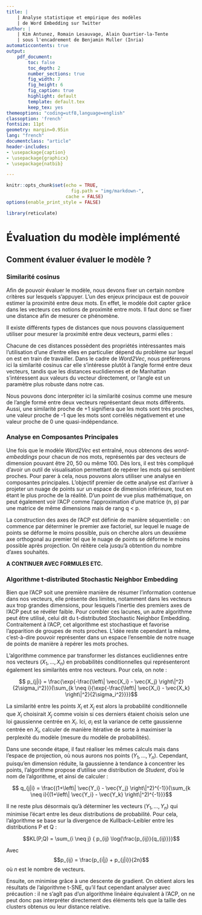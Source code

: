 ```yaml
---
title: |
    | Analyse statistique et empirique des modèles
    | de Word Embedding sur Twitter
author: |
    | Kim Antunez, Romain Lesauvage, Alain Quartier-la-Tente
    | sous l'encadrement de Benjamin Muller (Inria)
automaticcontents: true
output:
    pdf_document:
        toc: false
        toc_depth: 2
        number_sections: true
        fig_width: 7
        fig_height: 6
        fig_caption: true
        highlight: default
        template: default.tex
        keep_tex: yes
themeoptions: "coding=utf8,language=english"
classoption: 'french'
fontsize: 11pt
geometry: margin=0.95in
lang: "french"
documentclass: "article"
header-includes:
- \usepackage{caption}
- \usepackage{graphicx}
- \usepackage{natbib}

---
```


```r
knitr::opts_chunk$set(echo = TRUE,
                        fig.path = "img/markdown-",
                      cache = FALSE)
options(enable_print_style = FALSE)
```

```r
library(reticulate)
```

# Évaluation du modèle implémenté

## Comment évaluer évaluer le modèle ?

### Similarité cosinus

Afin de pouvoir évaluer le modèle, nous devons fixer un certain nombre critères sur lesquels s'appuyer. L'un des enjeux principaux est de pouvoir estimer la proximité entre deux mots. En effet, le modèle doit capter grâce dans les vecteurs ces notions de proximité entre mots. Il faut donc se fixer une distance afin de mesurer ce phénomène.

Il existe différents types de distances que nous pouvons classiquement utiliser pour mesurer la proximité entre deux vecteurs, parmi elles :
\begin{itemize}
\item la distance euclidienne $ d(\vec{u},\vec{v}) = \left\| \vec{u} - \vec{v}  \right\|_2$ ;
\item la distance de Manhattan $ d(\vec{u},\vec{v}) = |x_{\vec{u}} - x_{\vec{v}} | + |y_{\vec{u}} - y_{\vec{v}} |$;
\item la similarité cosinus $ d(\vec{u}, \vec{v}) = \frac{\vec{u}.\vec{v}}{\left\| \vec{u} \right\|_2  \left\| \vec{v} \right\|_2 }$.
\end{itemize}

Chacune de ces distances possèdent des propriétés intéressantes mais l'utilisation d'une d'entre elles en particulier dépend du problème sur lequel on est en train de travailler. Dans le cadre de *Word2Vec*, nous préférerons ici la similarité cosinus car elle s'intéresse plutôt à l'angle formé entre deux vecteurs, tandis que les distances euclidiennes et de Manhattan s'intéressent aux valeurs du vecteur directement, or l'angle est un paramètre plus robuste dans notre cas.

Nous pouvons donc interpréter ici la similarité cosinus comme une mesure de l'angle formé entre deux vecteurs représentant deux mots différents. Aussi, une similarité proche de +1 signifiera que les mots sont très proches, une valeur proche de -1 que les mots sont corrélés négativement et une valeur proche de 0 une quasi-indépendance.

### Analyse en Composantes Principales

Une fois que le modèle *Word2Vec* est entraîné, nous obtenons des *word-embeddings* pour chacun de nos mots, représentés par des vecteurs de dimension pouvant être 20, 50 ou même 100. Dès lors, il est très compliqué d'avoir un outil de visualisation permettant de repérer les mots qui semblent proches. Pour parer à cela, nous pouvons alors utiliser une analyse en composantes principales. L'objectif premier de cette analyse est d'arriver à projeter un nuage de points sur un espace de dimension inférieure, tout en étant le plus proche de la réalité. D’un point de vue plus mathématique, on peut également voir l’ACP comme  l’approximation d’une matrice (n, p) par une matrice de même dimensions mais de rang
q < p.

La construction des axes de l'ACP est définie de manière séquentielle : on commence par déterminer le premier axe factoriel, sur lequel le nuage de points se déforme le moins possible, puis on cherche alors un deuxième axe orthogonal au premier tel que le nuage de points se déforme le moins possible après projection. On réitère cela jusqu'à obtention du nombre d'axes souhaités.


**A CONTINUER AVEC FORMULES ETC.**

### Algorithme t-distributed Stochastic Neighbor Embedding

Bien que l'ACP soit une première manière de résumer l'information contenue dans nos vecteurs, elle présente des limites, notamment dans les vecteurs aux trop grandes dimensions, pour lesquels l'inertie des premiers axes de l'ACP peut se révéler faible. Pour combler ces lacunes, un autre algorithme peut être utilisé, celui dit du t-distributed Stochastic Neighbor Embedding. Contraitement à l'ACP, cet algorithme est stochastique et favorise l’apparition de groupes de mots proches. L'idée reste cependant la même, c'est-à-dire pouvoir représenter dans un espace l'ensemble de notre nuage de points de manière à repérer les mots proches.

L'algorithme commence par transformer les distances euclidiennes entre nos vecteurs $(X_1,...,X_n)$ en probabilités conditionnelles qui représenteront également les similarités entre nos vecteurs. Pour cela, on note :

$$ p_{j|i} = \frac{\exp{-\frac{\left\| \vec{X_i} - \vec{X_j}  \right\|^2}{2\sigma_i^2}}}{\sum_{k \neq i}{\exp{-\frac{\left\| \vec{X_i} - \vec{X_k}  \right\|^2}{2\sigma_i^2}}}}$$

La similarité entre les points $X_i$ et $X_j$ est alors la probabilité conditionnelle que $X_i$ choisirait $X_j$ comme voisin si ces derniers étaient choisis selon une loi gaussienne centrée en $X_i$. Ici, $\sigma_i$ est la variance de cette gaussienne centrée en $X_i$, calculer de manière itérative de sorte à maximiser la perplexité du modèle (mesure du modèle de probabilités).

Dans une seconde étape, il faut réaliser les mêmes calculs mais dans l'espace de projection, où nous aurons nos points $(Y_1,..., Y_n)$. Cependant, puisqu'en dimension réduite, la gaussienne à tendance à concentrer les points, l'algorithme propose d'utilise une distribution de *Student*, d'où le nom de l'algorithme, et ainsi de calculer :

$$ q_{j|i} = \frac{(1+\left\| \vec{Y_i} - \vec{Y_j}  \right\|^2)^{-1}}{\sum_{k \neq i}{(1+\left\| \vec{Y_i} - \vec{Y_k}  \right\|^2)^{-1}}}$$

Il ne reste plus désormais qu'à déterminer les vecteurs $(Y_1,...,Y_n)$ qui minimise l'écart entre les deux distributions de probabilité. Pour cela, l'algorithme se base sur la divergence de Kullback–Leibler entre les distributions P et Q :

$$KL(P,Q) = \sum_{i \neq j} { p_{ij} \log{\frac{p_{ij}}{q_{ij}}}}$$

Avec $$p_{ij} = \frac{p_{i|j} + p_{j|i}}{2n}$$ où $n$ est le nombre de vecteurs.

Ensuite, on minimise grâce à une descente de gradient. On obtient alors les résultats de l'algorithme t-SNE, qu'il faut cependant analyser avec précaution : il ne s’agît pas d’un algorithme linéaire équivalent à l'ACP, on ne peut donc pas interpréter directement des éléments tels que la taille des clusters obtenus ou leur distance relative.